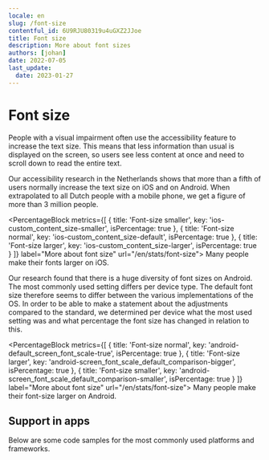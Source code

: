 ```yaml
---
locale: en
slug: /font-size
contentful_id: 6U9RJU80319u4uGXZ2JJoe
title: Font size
description: More about font sizes
authors: [johan]
date: 2022-07-05
last_update:
  date: 2023-01-27
---
```


# Font size

People with a visual impairment often use the accessibility feature to increase the text size. This means that less information than usual is displayed on the screen, so users see less content at once and need to scroll down to read the entire text.

Our accessibility research in the Netherlands shows that more than a fifth of users normally increase the text size on iOS and on Android. When extrapolated to all Dutch people with a mobile phone, we get a figure of more than 3 million people.

<PercentageBlock
  metrics={[
    { title: 'Font-size smaller', key: 'ios-custom_content_size-smaller', isPercentage: true },
    { title: 'Font-size normal', key: 'ios-custom_content_size-default', isPercentage: true },
    { title: 'Font-size larger', key: 'ios-custom_content_size-larger', isPercentage: true }
  ]}
  label="More about font size"
  url="/en/stats/font-size">
  Many people make their fonts larger on iOS.
</PercentageBlock>

Our research found that there is a huge diversity of font sizes on Android. The most commonly used setting differs per device type. The default font size therefore seems to differ between the various implementations of the OS. In order to be able to make a statement about the adjustments compared to the standard, we determined per device what the most used setting was and what percentage the font size has changed in relation to this.

<PercentageBlock
  metrics={[
    { title: 'Font-size normal', key: 'android-default_screen_font_scale-true', isPercentage: true },
    { title: 'Font-size larger', key: 'android-screen_font_scale_default_comparison-bigger', isPercentage: true },
    { title: 'Font-size smaller', key: 'android-screen_font_scale_default_comparison-smaller', isPercentage: true }
  ]}
  label="More about font size"
  url="/en/stats/font-size">
  Many people make their font-size larger on Android.
</PercentageBlock>

<Quote
  quote="Resizing texts is a necessity for me. "
  name="Edith"
  image="/img/light/Edith-s.jpg"
  alt="Picture of Edith"
  label="Read the interview with Edith"
  url="/en/articles/edith"
/>

## Support in apps

Below are some code samples for the most commonly used platforms and frameworks.

<CodeSample id="text-scale" locale="en"/>
